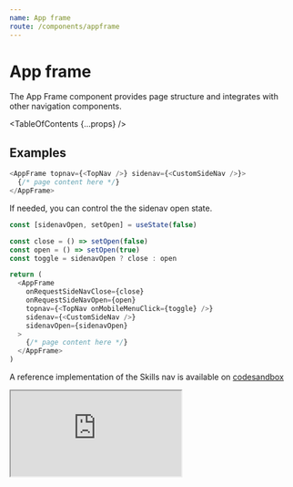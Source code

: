 ```yaml
---
name: App frame
route: /components/appframe
---
```


# App frame

<Intro>
  The App Frame component provides page structure and integrates with other
  navigation components.
</Intro>

<TableOfContents {...props} />

## Examples

```typescript noRender
<AppFrame topnav={<TopNav />} sidenav={<CustomSideNav />}>
  {/* page content here */}
</AppFrame>
```

If needed, you can control the the sidenav open state.

```typescript noRender
const [sidenavOpen, setOpen] = useState(false)

const close = () => setOpen(false)
const open = () => setOpen(true)
const toggle = sidenavOpen ? close : open

return (
  <AppFrame
    onRequestSideNavClose={close}
    onRequestSideNavOpen={open}
    topnav={<TopNav onMobileMenuClick={toggle} />}
    sidenav={<CustomSideNav />}
    sidenavOpen={sidenavOpen}
  >
    {/* page content here */}
  </AppFrame>
)
```

A reference implementation of the Skills nav is available on [codesandbox](https://codesandbox.io/s/crazy-carson-pe50v?fontsize=14&hidenavigation=1&theme=dark&view=preview)

<iframe
  src="https://codesandbox.io/embed/crazy-carson-pe50v?fontsize=14&hidenavigation=1&theme=dark&view=preview"
  style={{
    width: '100%',
    height: 500,
    border: 0,
    borderRadius: 4,
    overflow: 'hidden'
  }}
  title="psds-skills-nav-example"
  allow="accelerometer; ambient-light-sensor; camera; encrypted-media; geolocation; gyroscope; hid; microphone; midi; payment; usb; vr; xr-spatial-tracking"
  sandbox="allow-forms allow-modals allow-popups allow-presentation allow-same-origin allow-scripts"
/>

## Usage & types

<Usage
  install="npm install @pluralsight/ps-design-system-appframe"
  import="import AppFrame from '@pluralsight/ps-design-system-appframe'"
  packageName="appframe"
/>

<Types.Table>
  <Types.Prop
    name="children"
    type="React.ReactNode"
  />
  <Types.Prop
    name="onRequestSideNavClose"
    type="Event => void"
    desc="callback triggered when the sidenav should be closed. Use if controlling the open state"
  />
  <Types.Prop
    name="onRequestSideNavOpen"
    type="Event => void"
    desc="callback triggered when the sidenav should be opened. Use if controlling the open state"
  />
  <Types.Prop
    name="sidenav"
    type="React.ReactNode | ({ visible }) => React.ReactNode"
    desc="area to display secondary navigation"
  />
  <Types.Prop
    name="sidenavOpen"
    type="boolean"
    desc="control if the sidenav container is opened"
  />
  <Types.Prop
    name="topnav"
    type="React.ReactNode | ({ closeSidenav, openSidenav, sidenavOpen }) => React.ReactNode"
    desc="area to display primary navigation - such as a NavBar"
  />
</Types.Table>

